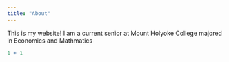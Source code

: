 ```yaml
---
title: "About"
---
```


This is my website! I am a current senior at Mount Holyoke College majored in Economics and Mathmatics

```r
1 + 1
```
